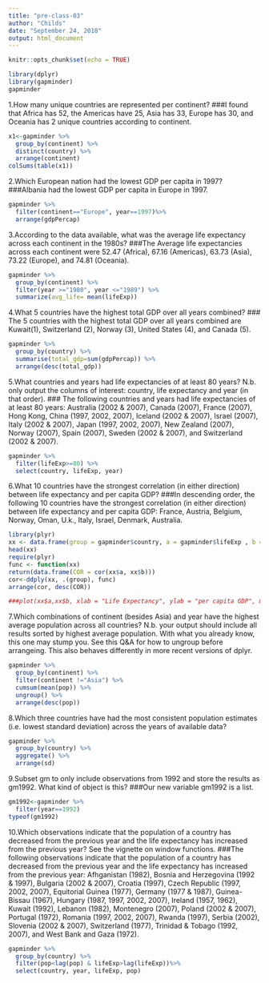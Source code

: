```yaml
---
title: "pre-class-03"
author: "Childs"
date: "September 24, 2018"
output: html_document
---
```


```r
knitr::opts_chunk$set(echo = TRUE)
```

```r
library(dplyr)
library(gapminder)
gapminder
```

1.How many unique countries are represented per continent?
###I found that Africa has 52, the Americas have 25, Asia has 33, Europe has 30, and Oceania has 2 unique countries according to continent.
```r
x1<-gapminder %>%
  group_by(continent) %>%
  distinct(country) %>%
  arrange(continent)
colSums(table(x1))

```


2.Which European nation had the lowest GDP per capita in 1997?
###Albania had the lowest GDP per capita in Europe in 1997.

```r
gapminder %>%
  filter(continent=="Europe", year==1997)%>%
  arrange(gdpPercap)

``` 


3.According to the data available, what was the average life expectancy across each continent in the 1980s?
###The Average life expectancies across each continent were 52.47 (Africa), 67.16 (Americas), 63.73 (Asia), 73.22 (Europe), and 74.81 (Oceania).
```r
gapminder %>%
  group_by(continent) %>%
  filter(year >="1980", year <="1989") %>% 
  summarize(avg_life= mean(lifeExp)) 
```

4.What 5 countries have the highest total GDP over all years combined?
### The 5 countries with the highest total GDP over all years combined are Kuwait(1), Switzerland (2), Norway (3), United States (4), and Canada (5).
```r
gapminder %>%
  group_by(country) %>%
  summarise(total_gdp=sum(gdpPercap)) %>%
  arrange(desc(total_gdp))

```

5.What countries and years had life expectancies of at least 80 years? N.b. only output the columns of interest: country, life expectancy and year (in that order).
### The following countries and years had life expectancies of at least 80 years: Australia (2002 & 2007), Canada (2007), France (2007), Hong Kong, China (1997, 2002, 2007), Iceland (2002 & 2007), Israel (2007), Italy (2002 & 2007), Japan (1997, 2002, 2007), New Zealand (2007), Norway (2007), Spain (2007), Sweden (2002 & 2007), and Switzerland (2002 & 2007).
```r
gapminder %>%
  filter(lifeExp>=80) %>%
  select(country, lifeExp, year)
```

6.What 10 countries have the strongest correlation (in either direction) between life expectancy and per capita GDP?
###In descending order, the following 10 countries have the strongest correlation (in either direction) between life expectancy and per capita GDP: France, Austria, Belgium, Norway, Oman, U.k., Italy, Israel, Denmark, Australia.
```r
library(plyr)
xx <- data.frame(group = gapminder$country, a = gapminder$lifeExp , b = gapminder$gdpPercap)
head(xx)
require(plyr)
func <- function(xx)
return(data.frame(COR = cor(xx$a, xx$b)))
cor<-ddply(xx, .(group), func)
arrange(cor, desc(COR))

###plot(xx$a,xx$b, xlab = "Life Expectancy", ylab = "per capita GDP", main="Correlation of Life expectancy and per capita GDP")
```

7.Which combinations of continent (besides Asia) and year have the highest average population across all countries? N.b. your output should include all results sorted by highest average population. With what you already know, this one may stump you. See this Q&A for how to ungroup before arrangeing. This also behaves differently in more recent versions of dplyr.

```r
gapminder %>%
  group_by(continent) %>%
  filter(continent !="Asia") %>%
  cumsum(mean(pop)) %>%
  ungroup() %>%
  arrange(desc(pop))
```

8.Which three countries have had the most consistent population estimates (i.e. lowest standard deviation) across the years of available data?

```r
gapminder %>%
  group_by(country) %>%
  aggregate() %>%
  arrange(sd)

```

9.Subset gm to only include observations from 1992 and store the results as gm1992. What kind of object is this?
###Our new variable gm1992 is a list.
```r
gm1992<-gapminder %>%
  filter(year==1992)
typeof(gm1992)
```

10.Which observations indicate that the population of a country has decreased from the previous year and the life expectancy has increased from the previous year? See the vignette on window functions.
###The following observations indicate that the population of a country has decreased from the previous year and the life expectancy has increased from the previous year: Afhganistan (1982), Bosnia and Herzegovina (1992 & 1997), Bulgaria (2002 & 2007), Croatia (1997), Czech Republic (1997, 2002, 2007), Equitorial Guinea (1977), Germany (1977 & 1987), Guinea-Bissau (1967), Hungary (1987, 1997, 2002, 2007), Ireland (1957, 1962), Kuwait (1992), Lebanon (1982), Montenegro (2007), Poland (2002 & 2007), Portugal (1972), Romania (1997, 2002, 2007), Rwanda (1997), Serbia (2002), Slovenia (2002 & 2007), Switzerland (1977), Trinidad & Tobago (1992, 2007), and West Bank and Gaza (1972).

```r
gapminder %>%
  group_by(country) %>%
  filter(pop<lag(pop) & lifeExp>lag(lifeExp))%>%
  select(country, year, lifeExp, pop)

```